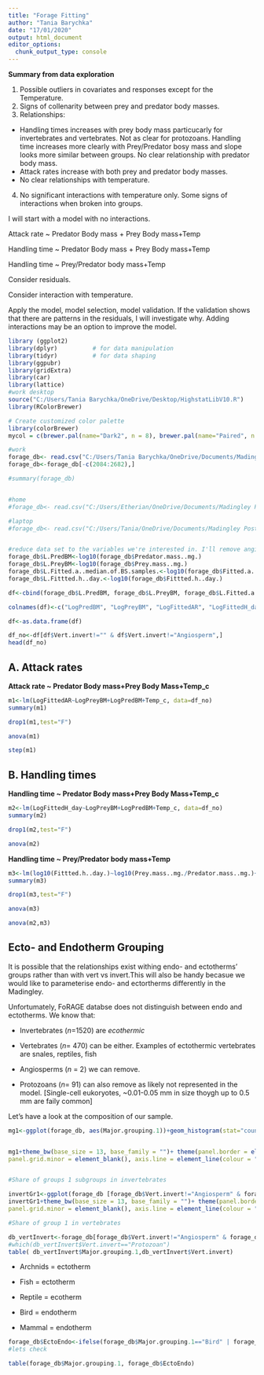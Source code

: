 ```yaml
---
title: "Forage Fitting"
author: "Tania Barychka"
date: "17/01/2020"
output: html_document
editor_options: 
  chunk_output_type: console
---
```


**Summary from data exploration**

1. Possible outliers in covariates and responses except for the Temperature.
2. Signs of collenarity between prey and predator body masses.
3. Relationships:
- Handling times increases with prey body mass particucarly for invertebrates and vertebrates. Not as clear for protozoans.
Handling time increases more clearly with Prey/Predator bosy mass and slope looks more similar between groups.
No clear relationship with predator body mass.
- Attack rates increase with both prey and predator body masses.
- No clear relationships with temperature.
4.  No significant interactions with temperature only. Some signs of interactions when broken into groups.


I will start with a model with no interactions.


Attack rate ~ Predator Body mass + Prey Body mass+Temp


Handling time ~ Predator Body mass + Prey Body mass+Temp

Handling time ~ Prey/Predator body mass+Temp

Consider residuals.

Consider interaction with temperature.

Apply the model, model selection, model validation. If the validation shows that there are patterns in the residuals, I will investigate why. Adding interactions may be an option to improve the model.

```r

library (ggplot2)
library(dplyr)          # for data manipulation
library(tidyr)          # for data shaping
library(ggpubr)
library(gridExtra)
library(car)
library(lattice)
#work desktop
source("C:/Users/Tania Barychka/OneDrive/Desktop/HighstatLibV10.R")
library(RColorBrewer)

# Create customized color palette
library(colorBrewer)
mycol = c(brewer.pal(name="Dark2", n = 8), brewer.pal(name="Paired", n = 6))
```



```r
#work
forage_db<- read.csv("C:/Users/Tania Barychka/OneDrive/Documents/Madingley Postdoc/resource_map_doi_10_5063_F17H1GTQ/data/FoRAGE_db_12_19_18_data_set.csv")
forage_db<-forage_db[-c(2084:2682),]

#summary(forage_db)


#home
#forage_db<- read.csv("C:/Users/Etherian/OneDrive/Documents/Madingley Postdoc/resource_map_doi_10_5063_F17H1GTQ/data/FoRAGE_db_12_19_18_data_set.csv")

#laptop
#forage_db<- read.csv("C:/Users/Tania/OneDrive/Documents/Madingley Postdoc/resource_map_doi_10_5063_F17H1GTQ/data/FoRAGE_db_12_19_18_data_set.csv")


#reduce data set to the variables we're interested in. I'll remove angiosperms and Nas.
forage_db$L.PredBM<-log10(forage_db$Predator.mass..mg.)
forage_db$L.PreyBM<-log10(forage_db$Prey.mass..mg.)
forage_db$L.Fitted.a..median.of.BS.samples.<-log10(forage_db$Fitted.a..median.of.BS.samples.)
forage_db$L.Fittted.h..day.<-log10(forage_db$Fittted.h..day.)

df<-cbind(forage_db$L.PredBM, forage_db$L.PreyBM, forage_db$L.Fitted.a..median.of.BS.samples., forage_db$L.Fittted.h..day., forage_db$Temp..C.., forage_db$Vert.invert)

colnames(df)<-c("LogPredBM", "LogPreyBM", "LogFittedAR", "LogFittedH_day", "Temp_c", "Vert.invert")

df<-as.data.frame(df)

df_no<-df[df$Vert.invert!="" & df$Vert.invert!="Angiosperm",]
head(df_no)

```


A. Attack rates
--

**Attack rate ~ Predator Body mass+Prey Body Mass+Temp_c**

```r

m1<-lm(LogFittedAR~LogPreyBM+LogPredBM+Temp_c, data=df_no)
summary(m1)

drop1(m1,test="F")

anova(m1)

step(m1)

```

B. Handling times
--
**Handling time ~ Predator Body mass+Prey Body Mass+Temp_c**

```r

m2<-lm(LogFittedH_day~LogPreyBM+LogPredBM+Temp_c, data=df_no)
summary(m2)

drop1(m2,test="F")

anova(m2)

```

**Handling time ~ Prey/Predator body mass+Temp**

```r

m3<-lm(log10(Fittted.h..day.)~log10(Prey.mass..mg./Predator.mass..mg.)+Temp..C.., data=forage_db)
summary(m3)

drop1(m3,test="F")

anova(m3)

anova(m2,m3)
```

Ecto- and Endotherm Grouping
---

It is possible that the relationships exist withing endo- and ectotherms' groups rather than with vert vs invert.This will also be handy becasue we would like to parameterise endo- and ectortherms differently in the Madingley. 

Unfortumately, FoRAGE databse does not distinguish between endo and ectotherms. We know that:

- Invertebrates (*n*=1520) are *ecothermic*

- Vertebrates (*n*= 470) can be either. Examples of ectothermic vertebrates are snales, reptiles, fish

- Angiosperms (*n* = 2) we can remove.

- Protozoans (*n*= 91) can also remove as likely not represented in the model. [Single-cell eukoryotes, ~0.01-0.05 mm in size thoygh up to 0.5 mm are faily common]

Let's have a look at the composition of our sample.

```r

mg1<-ggplot(forage_db, aes(Major.grouping.1))+geom_histogram(stat="count")


mg1+theme_bw(base_size = 13, base_family = "")+ theme(panel.border = element_blank(),panel.grid.major = element_blank(),
panel.grid.minor = element_blank(), axis.line = element_line(colour = "black"),strip.background = element_rect(colour="white", fill="white"), strip.text.x = element_text(size = 14), legend.position = "bottom", legend.title=element_blank())+ theme(axis.text.x = element_text(angle = 90))+theme(axis.title.x=element_blank())


#Share of groups 1 subgroups in invertebrates

invertGr1<-ggplot(forage_db [forage_db$Vert.invert!="Angiosperm" & forage_db$Vert.invert!="Protozoan",], aes(Vert.invert))+geom_bar(aes(fill=Major.grouping.1))
invertGr1+theme_bw(base_size = 13, base_family = "")+ theme(panel.border = element_blank(),panel.grid.major = element_blank(),
panel.grid.minor = element_blank(), axis.line = element_line(colour = "black"),strip.background = element_rect(colour="white", fill="white"), strip.text.x = element_text(size = 14), legend.position = "bottom", legend.title=element_blank())+theme(axis.title.x=element_blank())+scale_fill_manual(values=mycol)

#Share of group 1 in vertebrates

db_vertInvert<-forage_db[forage_db$Vert.invert!="Angiosperm" & forage_db$Vert.invert!="Protozoan",]
#which(db_vertInvert$Vert.invert=="Protozoan")
table( db_vertInvert$Major.grouping.1,db_vertInvert$Vert.invert)
```


- Archnids = ectotherm 

- Fish = ectotherm

- Reptile = ecotherm

- Bird = endotherm

- Mammal = endotherm

```r

forage_db$EctoEndo<-ifelse(forage_db$Major.grouping.1=="Bird" | forage_db$Major.grouping.1=="Mammal", "Endo", "Ecto" )
#lets check

table(forage_db$Major.grouping.1, forage_db$EctoEndo)
```

